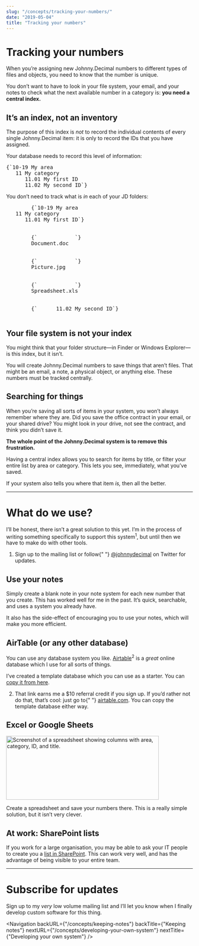 ```yaml
---
slug: "/concepts/tracking-your-numbers/"
date: "2019-05-04"
title: "Tracking your numbers"
---
```



# Tracking your numbers

When you’re assigning new Johnny.Decimal numbers to different types of files and objects, you need to know that the number is unique.

You don’t want to have to look in your file system, your email, and your notes to check what the next available number in a category is: **you need a central index.**

## It’s an index, not an inventory

The purpose of this index is _not_ to record the individual contents of every single Johnny.Decimal item: it is only to record the IDs that you have assigned.

Your database needs to record this level of information:

<div className="mb-4">
	<pre className="jd-block">{`10-19 My area
   11 My category
      11.01 My first ID
      11.02 My second ID`}</pre>
</div>

You don’t need to track what is _in_ each of your JD folders:

<div className="mb-4">
	<pre className="jd-block">
		{`10-19 My area
   11 My category
      11.01 My first ID`}
		<br />
		{`            `}
		<span className="line-through">Document.doc</span>
		<br />
		{`            `}
		<span className="line-through">Picture.jpg</span>
		<br />
		{`            `}
		<span className="line-through">Spreadsheet.xls</span>
		<br />
		{`      11.02 My second ID`}
	</pre>
</div>

## Your file system is not your index

You might think that your folder structure—in Finder or Windows Explorer—is this index, but it isn’t.

You will create Johnny.Decimal numbers to save things that aren’t files. That might be <Link to="/concepts/managing-email/">an email</Link>, <Link to="/concepts/keeping-notes/">a note</Link>, a physical object, or anything else. These numbers must be tracked centrally.

## Searching for things

When you’re saving all sorts of items in your system, you won’t always remember where they are. Did you save the office contract in your email, or your shared drive? You might look in your drive, not see the contract, and think you didn’t save it.

**The whole point of the Johnny.Decimal system is to remove this frustration.**

Having a central index allows you to search for items by title, or filter your entire list by area or category. This lets you see, immediately, what you’ve saved.

If your system also tells you where that item _is,_ then all the better.

---

# What do we use?

I’ll be honest, there isn’t a great solution to this yet. I’m in the process of writing something specifically to support this system<sup>1</sup>, but until then we have to make do with other tools.

<div class="footnote-wrapper">
	<ol class="footnote">
		<li>
			Sign up to <Link to="/contact/">the mailing list</Link> or follow{" "}
			<a href="https://twitter.com/johnnydecimal">@johnnydecimal</a> on Twitter
			for updates.
		</li>
	</ol>
</div>

## Use your notes

Simply create a blank note in <Link to="/concepts/keeping-notes">your note system</Link> for each new number that you create. This has worked well for me in the past. It’s quick, searchable, and uses a system you already have.

It also has the side-effect of encouraging you to use your notes, which will make you more efficient.

## AirTable (or any other database)

You can use any database system you like. <a href="https://airtable.com/invite/r/wcs73zWf">Airtable</a><sup>2</sup> is a _great_ online database which I use for all sorts of things.

I’ve created a template database which you can use as a starter. You can <a href="https://airtable.com/shr5vvlmaCV98G6z7">copy it from here</a>.

<div class="footnote-wrapper">
	<ol class="footnote" start="2">
		<li>
			That link earns me a $10 referral credit if you sign up. If you’d rather
			not do that, that’s cool: just go to{" "}
			<a href="https://airtable.com">airtable.com</a>. You can copy the template
			database either way.
		</li>
	</ol>
</div>

## Excel or Google Sheets

<div className="flex flex-col md:flex-row">
	<div className="flex-shrink-0 mb-4 pr-4">
		<img
			src={GoogleSheets_simpleCompany}
			alt="Screenshot of a spreadsheet showing columns with area, category, ID, and title."
			width="412"
			height="172"
			className="screenshot"
		/>
	</div>
	<p>
		Create a spreadsheet and save your numbers there. This is a really simple
		solution, but it isn’t very clever.
	</p>
</div>

## At work: SharePoint lists

If you work for a large organisation, you may be able to ask your IT people to create you a <a href="https://support.office.com/en-us/article/create-a-list-in-sharepoint-0d397414-d95f-41eb-addd-5e6eff41b083?ui=en-US&rs=en-US&ad=US">list in SharePoint</a>. This can work very well, and has the advantage of being visible to your entire team.

---

# Subscribe for updates

Sign up to my _very_ low volume mailing list and I’ll let you know when I finally develop custom software for this thing.

<ButtondownEmailForm />

<Navigation
	backURL={"/concepts/keeping-notes"}
	backTitle={"Keeping notes"}
	nextURL={"/concepts/developing-your-own-system"}
	nextTitle={"Developing your own system"}
/>
